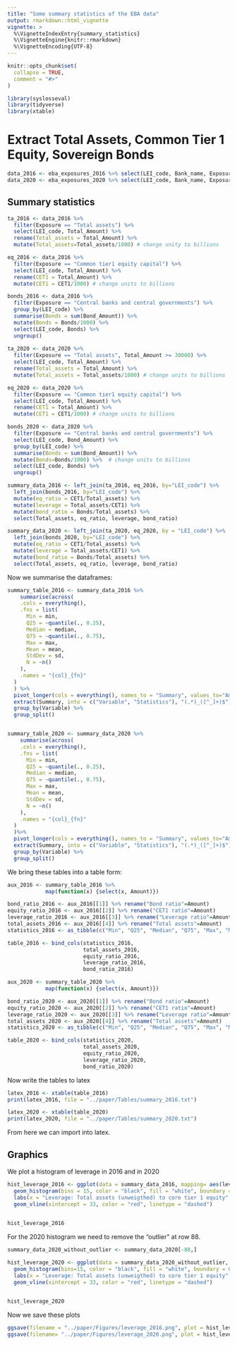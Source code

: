 ```yaml
---
title: "Some summary statistics of the EBA data"
output: rmarkdown::html_vignette
vignette: >
  %\VignetteIndexEntry{summary_statistics}
  %\VignetteEngine{knitr::rmarkdown}
  %\VignetteEncoding{UTF-8}
---
```


```r
knitr::opts_chunk$set(
  collapse = TRUE,
  comment = "#>"
)
```

```r
library(syslosseval)
library(tidyverse)
library(xtable)
```

# Extract Total Assets, Common Tier 1 Equity, Sovereign Bonds

```r

data_2016 <- eba_exposures_2016 %>% select(LEI_code, Bank_name, Exposure, Bond_Amount, Total_Amount)
data_2020 <- eba_exposures_2020 %>% select(LEI_code, Bank_name, Exposure, Bond_Amount, Total_Amount) 
```

## Summary statistics

```r
ta_2016 <- data_2016 %>% 
  filter(Exposure == "Total assets") %>% 
  select(LEI_code, Total_Amount) %>% 
  rename(Total_assets = Total_Amount) %>% 
  mutate(Total_assets=Total_assets/1000) # change unity to billions

eq_2016 <- data_2016 %>% 
  filter(Exposure == "Common tier1 equity capital") %>% 
  select(LEI_code, Total_Amount) %>% 
  rename(CET1 = Total_Amount) %>% 
  mutate(CET1 = CET1/1000) # change units to billions

bonds_2016 <- data_2016 %>% 
  filter(Exposure == "Central banks and central governments") %>%
  group_by(LEI_code) %>% 
  summarise(Bonds = sum(Bond_Amount)) %>%
  mutate(Bonds = Bonds/1000) %>% 
  select(LEI_code, Bonds) %>% 
  ungroup()
  
ta_2020 <- data_2020 %>% 
  filter(Exposure == "Total assets", Total_Amount >= 30000) %>% 
  select(LEI_code, Total_Amount) %>% 
  rename(Total_assets = Total_Amount) %>% 
  mutate(Total_assets = Total_assets/1000) # change units to billions

eq_2020 <- data_2020 %>% 
  filter(Exposure == "Common tier1 equity capital") %>% 
  select(LEI_code, Total_Amount) %>% 
  rename(CET1 = Total_Amount) %>% 
  mutate(CET1 = CET1/1000) # change units to billions

bonds_2020 <- data_2020 %>% 
  filter(Exposure == "Central banks and central governments") %>%
  select(LEI_code, Bond_Amount) %>% 
  group_by(LEI_code) %>% 
  summarise(Bonds = sum(Bond_Amount)) %>%
  mutate(Bonds=Bonds/1000) %>%  # change units to billions
  select(LEI_code, Bonds) %>% 
  ungroup()

summary_data_2016 <- left_join(ta_2016, eq_2016, by="LEI_code") %>%
  left_join(bonds_2016, by="LEI_code") %>% 
  mutate(eq_ratio = CET1/Total_assets) %>% 
  mutate(leverage = Total_assets/CET1) %>% 
  mutate(bond_ratio = Bonds/Total_assets) %>% 
  select(Total_assets, eq_ratio, leverage, bond_ratio)

summary_data_2020 <- left_join(ta_2020, eq_2020, by = "LEI_code") %>%
  left_join(bonds_2020, by="LEI_code") %>% 
  mutate(eq_ratio = CET1/Total_assets) %>% 
  mutate(leverage = Total_assets/CET1) %>% 
  mutate(bond_ratio = Bonds/Total_assets) %>% 
  select(Total_assets, eq_ratio, leverage, bond_ratio)
```

Now we summarise the dataframes:

```r
summary_table_2016 <- summary_data_2016 %>% 
    summarise(across(
    .cols = everything(), 
    .fns = list(
      Min = min, 
      Q25 = ~quantile(., 0.25), 
      Median = median, 
      Q75 = ~quantile(., 0.75), 
      Max = max,
      Mean = mean, 
      StdDev = sd,
      N = ~n()
    ),
    .names = "{col}_{fn}"
  )
  ) %>% 
  pivot_longer(cols = everything(), names_to = "Summary", values_to="Amount") %>% 
  extract(Summary, into = c("Variable", "Statistics"), "(.*)_([^_]+)$") %>% 
  group_by(Variable) %>% 
  group_split()


summary_table_2020 <- summary_data_2020 %>% 
    summarise(across(
    .cols = everything(), 
    .fns = list(
      Min = min, 
      Q25 = ~quantile(., 0.25), 
      Median = median, 
      Q75 = ~quantile(., 0.75), 
      Max = max,
      Mean = mean, 
      StdDev = sd,
      N = ~n()
    ),
    .names = "{col}_{fn}"
  )
  )%>% 
  pivot_longer(cols = everything(), names_to = "Summary", values_to="Amount")  %>% 
  extract(Summary, into = c("Variable", "Statistics"), "(.*)_([^_]+)$") %>% 
  group_by(Variable) %>% 
  group_split()
```

We bring these tables into a table form:

```r
aux_2016 <- summary_table_2016 %>% 
            map(function(x) {select(x, Amount)})

bond_ratio_2016 <- aux_2016[[1]] %>% rename("Bond ratio"=Amount)
equity_ratio_2016 <- aux_2016[[2]] %>% rename("CET1 ratio"=Amount)
leverage_ratio_2016 <- aux_2016[[3]] %>% rename("Leverage ratio"=Amount)
total_assets_2016 <- aux_2016[[4]] %>% rename("Total assets"=Amount)
statistics_2016 <- as_tibble(c("Min", "Q25", "Median", "Q75", "Max", "Mean", "StDev", "N"))

table_2016 <- bind_cols(statistics_2016,
                        total_assets_2016,
                        equity_ratio_2016,
                        leverage_ratio_2016,
                        bond_ratio_2016)
```


```r
aux_2020 <- summary_table_2020 %>% 
            map(function(x) {select(x, Amount)})

bond_ratio_2020 <- aux_2020[[1]] %>% rename("Bond ratio"=Amount)
equity_ratio_2020 <- aux_2020[[2]] %>% rename("CET1 ratio"=Amount)
leverage_ratio_2020 <- aux_2020[[3]] %>% rename("Leverage ratio"=Amount)
total_assets_2020 <- aux_2020[[4]] %>% rename("Total assets"=Amount)
statistics_2020 <- as_tibble(c("Min", "Q25", "Median", "Q75", "Max", "Mean", "StDev", "N"))

table_2020 <- bind_cols(statistics_2020,
                        total_assets_2020,
                        equity_ratio_2020,
                        leverage_ratio_2020,
                        bond_ratio_2020)
```

Now write the tables to latex

```r
latex_2016 <- xtable(table_2016)
print(latex_2016, file = "../paper/Tables/summary_2016.txt")
```

```r
latex_2020 <- xtable(table_2020)
print(latex_2020, file = "../paper/Tables/summary_2020.txt")
```

From here we can import into latex.

## Graphics

We plot a histogram of leverage in 2016 and in 2020


```r
hist_leverage_2016 <- ggplot(data = summary_data_2016, mapping= aes(leverage)) + 
  geom_histogram(bins = 15, color = "black", fill = "white", boundary = 0)  + 
  labs(x = "Leverage: Total assets (unweigthed) to core tier 1 equity", y = "Number of Banks") +
  geom_vline(xintercept = 33, color = "red", linetype = "dashed") 
  

hist_leverage_2016
```
For the 2020 histogram we need to remove the "outlier" at row 88.

```r
summary_data_2020_without_outlier <- summary_data_2020[-88,]
```


```r
hist_leverage_2020 <- ggplot(data = summary_data_2020_without_outlier, mapping= aes(leverage)) + 
  geom_histogram(bins=15, color = "black", fill = "white", boundary = 0)  + 
  labs(x = "Leverage: Total assets (unweigthed) to core tier 1 equity", y = "Number of Banks") +
  geom_vline(xintercept = 33, color = "red", linetype = "dashed") 
  

hist_leverage_2020
```
Now we save these plots

```r
ggsave(filename = "../paper/Figures/leverage_2016.png", plot = hist_leverage_2016)
ggsave(filename= "../paper/Figures/leverage_2020.png", plot = hist_leverage_2020)
```
